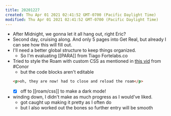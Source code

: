 ```yaml
---
title: 20201227
created: Thu Apr 01 2021 02:41:52 GMT-0700 (Pacific Daylight Time)
modified: Thu Apr 01 2021 02:41:52 GMT-0700 (Pacific Daylight Time)
---
```

- After Midnight, we gonna let it all hang out, right Eric?
- Second day, cruising along. And only 5 pages into Get Real, but already I can see how this will fill out.
- I'll need a better global structure to keep things organized.
  - So I'm evaluating [[PARA]] from Tiago Fortelabs.co
- Tried to style the Roam with custom CSS as mentioned in [this vid](https://www.youtube.com/watch?v=UY-sAC2eGyI) from #Conor
  - but the code blocks aren't editable
  ```html
  <p>oh, they are now! had to close and reload the roam</p>
  ```
  - [x] off to [[roam/css]] to make a dark mode!
- winding down, I didn't make as much progress as I would've liked.
  - got caught up making it pretty as I often do
  - but I also worked out the bones so further entry will be smooth
